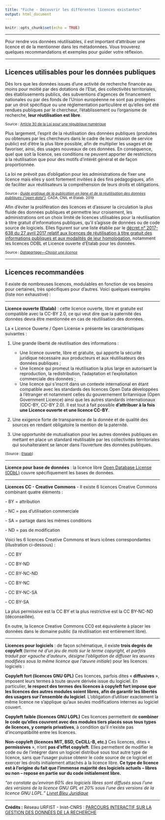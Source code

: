 ```yaml
---
title: "Fiche - Découvrir les différentes licences existantes"
output: html_document
---
```


```r
knitr::opts_chunk$set(echo = TRUE)
```

------------------------------------------------------------------------

Pour rendre vos données réutilisables, il est important d'attribuer une licence et de la mentionner dans les métadonnées. Vous trouverez quelques recommandations et exemples pour guider votre réflexion.

------------------------------------------------------------------------

## Licences utilisables pour les données publiques

Dès lors que les données issues d'une activité de recherche financée au moins pour moitié par des dotations de l'Etat, des collectivités territoriales, des établissements publics, des subventions d'agences de financement nationales ou par des fonds de l'Union européenne ne sont pas protégées par un droit spécifique ou une réglementation particulière et qu'elles ont été rendues publiques par le chercheur, l'établissement ou l'organisme de recherche, **leur réutilisation est libre**.

<small>Source : [Article 30 de la Loi pour une république numérique](https://www.legifrance.gouv.fr/jorf/article_jo/JORFARTI000033202841)</small>

Plus largement, l'esprit de la réutilisation des données publiques (produites ou obtenues par les chercheurs dans le cadre de leur mission de service public) est d'être la plus libre possible, afin de multiplier les usages et de favoriser, ainsi, des usages nouveaux de ces données. En conséquence, quel que soit la licence, ses conditions ne peuvent apporter de restrictions à la réutilisation que pour des motifs d'intérêt général et de façon proportionnée.

La loi ne prévoit pas d'obligation pour les administrations de fixer une licence mais elles y sont fortement invitées à des fins pédagogiques, afin de faciliter aux réutilisateurs la compréhension de leurs droits et obligations.

<small>Source : [*Guide pratique de la publication en ligne et de la réutilisation des données publiques ("open data")*](https://www.cada.fr/sites/default/files/guide_pratique.pdf). CADA, CNIL et Etalab. 2019</small>

Afin d'éviter la prolifération des licences et d'assurer la circulation la plus fluide des données publiques et permettre leur croisement, les administrations ont un choix limité de licences utilisables pour la réutilisation à titre gratuit d'informations publiques, qu'il s'agisse de données ou de code source de logiciels. Elles figurent sur une liste établie par le [décret n° 2017-638 du 27 avril 2017 relatif aux licences de réutilisation à titre gratuit des informations publiques et aux modalités de leur homologation](https://www.legifrance.gouv.fr/eli/decret/2017/4/27/2017-638/jo/texte), notamment les licences ODBL et Licence ouverte d'Etalab pour les données.

<small>Source : [*Datapartage---Choisir une licence*](https://datapartage.inrae.fr/Partager-Publier/Choisir-une-licence)</small>

------------------------------------------------------------------------

## Licences recommandées

Il existe de nombreuses licences, modulables en fonction de vos besoins pour certaines, très spécifiques pour d'autres. Voici quelques exemples (liste non exhaustive) :

------------------------------------------------------------------------

**Licence ouverte (Etalab)** : cette licence ouverte, libre et gratuite est compatible avec la CC-BY 2.0, ce qui veut dire que la paternité des données devra être mentionnée en cas de réutilisation des données.

La « Licence Ouverte / Open License » présente les caractéristiques suivantes :

1.  Une grande liberté de réutilisation des informations :

    -   Une licence ouverte, libre et gratuite, qui apporte la sécurité juridique nécessaire aux producteurs et aux réutilisateurs des données publiques ;
    -   Une licence qui promeut la réutilisation la plus large en autorisant la reproduction, la redistribution, l'adaptation et l'exploitation commerciale des données ;
    -   Une licence qui s'inscrit dans un contexte international en étant compatible avec les standards des licences Open Data développées à l'étranger et notamment celles du gouvernement britannique (Open Government Licence) ainsi que les autres standards internationaux (ODC-BY, CC-BY 2.0). Il est tout à fait possible **d'attribuer à la fois une Licence ouverte et une licence CC-BY**.

2.  Une exigence forte de transparence de la donnée et de qualité des sources en rendant obligatoire la mention de la paternité.

3.  Une opportunité de mutualisation pour les autres données publiques en mettant en place un standard réutilisable par les collectivités territoriales qui souhaiteraient se lancer dans l'ouverture des données publiques.

<small>(Source : [Etalab](https://www.etalab.gouv.fr/licence-ouverte-open-licence/))</small>

------------------------------------------------------------------------

**Licence pour base de données** : la licence libre [Open Database License (ODbL)](https://fr.wikipedia.org/wiki/Open_Database_License) couvre spécifiquement les bases de données.

------------------------------------------------------------------------

**Licences CC - Creative Commons** - Il existe 6 licences Creative Commons combinant quatre éléments :

\- BY = attribution

\- NC = pas d'utilisation commerciale

\- SA = partage dans les mêmes conditions

\- ND = pas de modification

Voici les 6 licences Creative Commons et leurs icônes correspondantes (illustration ci-dessous) :

\- CC BY

\- CC BY-ND

\- CC BY-NC-ND

\- CC BY-NC

\- CC BY-NC-SA

\- CC BY-SA

La plus permissive est la CC BY et la plus restrictive est la CC BY-NC-ND (déconseillée).

En outre, la licence Creative Commons CC0 est équivalente à placer les données dans le domaine public (la réutilisation est entièrement libre).

------------------------------------------------------------------------

**Licences pour logiciels** : de façon schématique, il existe **trois degrés de copyleft** (*terme né d'un jeu de mots sur le terme copyright, et parfois traduit par «gauche d'auteur», désigne l'obligation de diffuser les œuvres modifiées sous la même licence que l'œuvre initiale*) pour les licences logiciels :

**Copyleft fort (licences GNU GPL)**
Ces licences, parfois dites « **diffusives** », imposent leurs termes à toute œuvre dérivée issue du logiciel. En particulier, **le respect des termes des licences à copyleft fort impose que les licences des autres modules soient libres, afin de garantir les libertés des usagers sur l'ensemble du logiciel**. L'obligation d'utiliser exactement la même licence ne s'applique qu'aux seules modifications internes au logiciel couvert.

**Copyleft faible (licences GNU LGPL)**
Ces licences permettent de **combiner le code qu'elles couvrent avec des modules tiers placés sous tous types de licences, y compris privatives**, à condition qu'il n'existe pas d'incompatibilité entre les licences.

**Non-copyleft (licences MIT, BSD, CeCILL-B, etc.)**
Ces licences, dites « **permissives** », n'ont **pas d'effet copyleft**. Elles permettent de modifier le code ou de l'intégrer dans un logiciel distribué sous tout autre type de licence, sans que l'usager puisse obtenir le code source de ce logiciel et exercer les droits initialement attachés à la licence libre. **Ce type de licence est à l'origine du fait que l'immense majorité des logiciels actuels -- libres ou non -- repose en partie sur du code initialement libre.**

*"on constate qu'environ 60% des logiciels libres sont diffusés sous l'une des versions de la licence GNU GPL et 20% sous l'une des versions de la licence GNU LGPL."* [*Livret Bleu Juridique*](https://cnll.fr/media/LivretBleu_Juridique-2eEdition_GT-LogicielLibre_Systematic_Nov2016_web.pdf)

------------------------------------------------------------------------

**Crédits :** Réseau URFIST - Inist-CNRS : [PARCOURS INTERACTIF SUR LA GESTION DES DONNÉES DE LA RECHERCHE](https://doranum.fr/enjeux-benefices/parcours-interactif-sur-la-gestion-des-donnees-de-la-recherche/)
